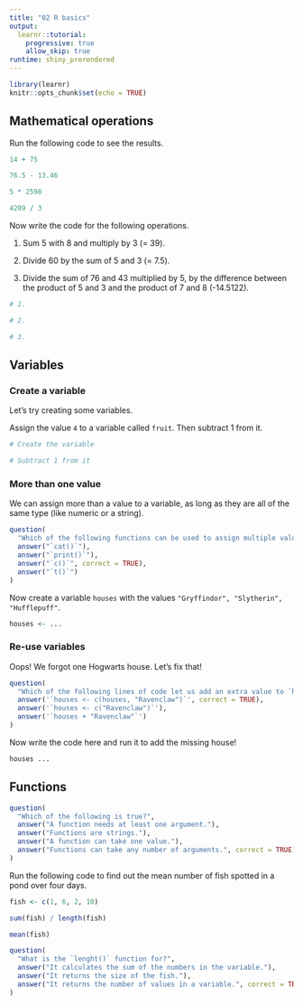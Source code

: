 ```yaml
---
title: "02 R basics"
output: 
  learnr::tutorial:
    progressive: true
    allow_skip: true
runtime: shiny_prerendered
---
```


```r
library(learnr)
knitr::opts_chunk$set(echo = TRUE)
```

## Mathematical operations

Run the following code to see the results.

```r
14 + 75

76.5 - 13.46

5 * 2598

4209 / 3
```

Now write the code for the following operations.

1. Sum 5 with 8 and multiply by 3 (= 39).

2. Divide 60 by the sum of 5 and 3 (= 7.5).

3. Divide the sum of 76 and 43 multiplied by 5, by the difference between the product of 5 and 3 and the product of 7 and 8 (-14.5122).

```r
# 1.

# 2.

# 3.

```

## Variables

### Create a variable

Let's try creating some variables.

Assign the value `4` to a variable called `fruit`.
Then subtract 1 from it.

```r
# Create the variable

# Subtract 1 from it

```

### More than one value

We can assign more than a value to a variable, as long as they are all of the same type (like numeric or a string).

```r
question(
  "Which of the following functions can be used to assign multiple values to a variable?",
  answer("`cat()`"),
  answer("`print()`"),
  answer("`c()`", correct = TRUE),
  answer("`t()`")
)
```

Now create a variable `houses` with the values `"Gryffindor", "Slytherin", "Hufflepuff"`.

```r
houses <- ...
```

### Re-use variables

Oops! We forgot one Hogwarts house.
Let's fix that!

```r
question(
  "Which of the following lines of code let us add an extra value to `houses`?",
  answer('`houses <- c(houses, "Ravenclaw")`', correct = TRUE),
  answer('`houses <- c("Ravenclaw")`'),
  answer('`houses + "Ravenclaw"`')
)
```

Now write the code here and run it to add the missing house!

```r
houses ...
```

## Functions

```r
question(
  "Which of the following is true?",
  answer("A function needs at least one argument."),
  answer("Functions are strings."),
  answer("A function can take one value."),
  answer("Functions can take any number of arguments.", correct = TRUE)
)
```

Run the following code to find out the mean number of fish spotted in a pond over four days.

```r
fish <- c(1, 6, 2, 10)

sum(fish) / length(fish)

mean(fish)
```

```r
question(
  "What is the `lenght()` function for?",
  answer("It calculates the sum of the numbers in the variable."),
  answer("It returns the size of the fish."),
  answer("It returns the number of values in a variable.", correct = TRUE)
)
```

